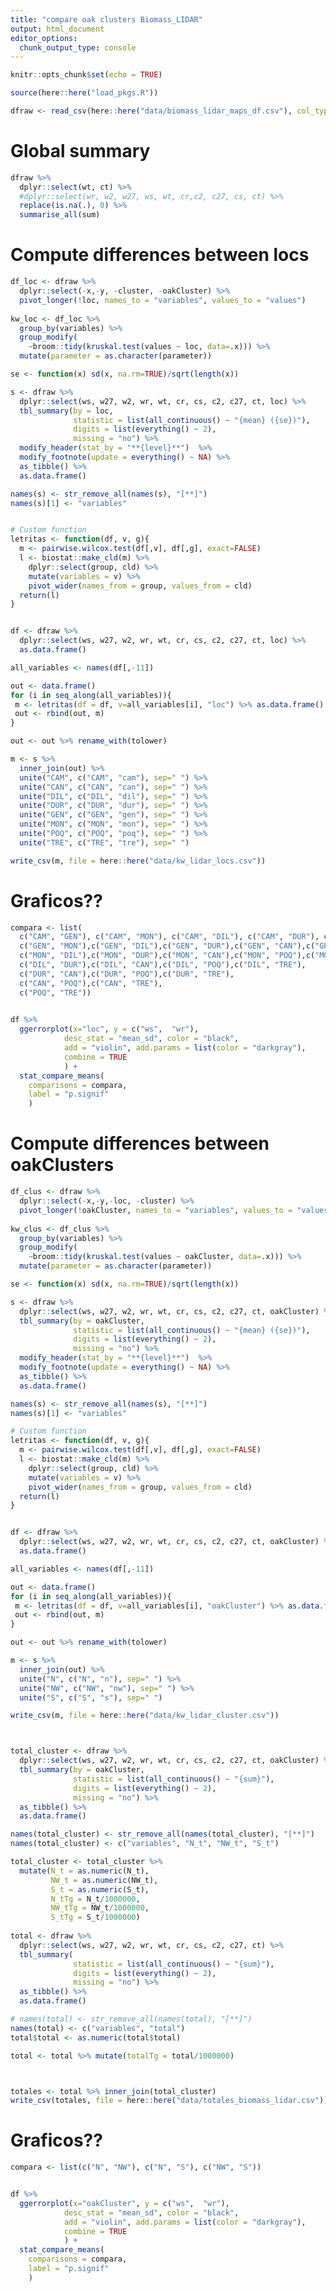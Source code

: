 ```yaml
---
title: "compare oak clusters Biomass_LIDAR"
output: html_document
editor_options: 
  chunk_output_type: console
---
```


```r
knitr::opts_chunk$set(echo = TRUE)
```

```r
source(here::here("load_pkgs.R"))
```

```r
dfraw <- read_csv(here::here("data/biomass_lidar_maps_df.csv"), col_types = cols())
```

# Global summary

```r
dfraw %>% 
  dplyr::select(wt, ct) %>% 
  #dplyr::select(wr, w2, w27, ws, wt, cr,c2, c27, cs, ct) %>% 
  replace(is.na(.), 0) %>% 
  summarise_all(sum) 
```

# Compute differences between locs

```r
df_loc <- dfraw %>% 
  dplyr::select(-x,-y, -cluster, -oakCluster) %>% 
  pivot_longer(!loc, names_to = "variables", values_to = "values") 
    
kw_loc <- df_loc %>% 
  group_by(variables) %>% 
  group_modify(
    ~broom::tidy(kruskal.test(values ~ loc, data=.x))) %>% 
  mutate(parameter = as.character(parameter))
```

```r
se <- function(x) sd(x, na.rm=TRUE)/sqrt(length(x))

s <- dfraw %>% 
  dplyr::select(ws, w27, w2, wr, wt, cr, cs, c2, c27, ct, loc) %>% 
  tbl_summary(by = loc,
              statistic = list(all_continuous() ~ "{mean} ({se})"), 
              digits = list(everything() ~ 2), 
              missing = "no") %>% 
  modify_header(stat_by = "**{level}**")  %>% 
  modify_footnote(update = everything() ~ NA) %>% 
  as_tibble() %>% 
  as.data.frame() 

names(s) <- str_remove_all(names(s), "[**]")
names(s)[1] <- "variables"


# Custom function
letritas <- function(df, v, g){
  m <- pairwise.wilcox.test(df[,v], df[,g], exact=FALSE)
  l <- biostat::make_cld(m) %>% 
    dplyr::select(group, cld) %>% 
    mutate(variables = v) %>% 
    pivot_wider(names_from = group, values_from = cld)
  return(l)
}


df <- dfraw %>% 
  dplyr::select(ws, w27, w2, wr, wt, cr, cs, c2, c27, ct, loc) %>% 
  as.data.frame()

all_variables <- names(df[,-11])

out <- data.frame()
for (i in seq_along(all_variables)){
 m <- letritas(df = df, v=all_variables[i], "loc") %>% as.data.frame()
 out <- rbind(out, m)
}

out <- out %>% rename_with(tolower)

m <- s %>% 
  inner_join(out) %>% 
  unite("CAM", c("CAM", "cam"), sep=" ") %>% 
  unite("CAN", c("CAN", "can"), sep=" ") %>% 
  unite("DIL", c("DIL", "dil"), sep=" ") %>% 
  unite("DUR", c("DUR", "dur"), sep=" ") %>% 
  unite("GEN", c("GEN", "gen"), sep=" ") %>% 
  unite("MON", c("MON", "mon"), sep=" ") %>% 
  unite("POQ", c("POQ", "poq"), sep=" ") %>% 
  unite("TRE", c("TRE", "tre"), sep=" ") 

write_csv(m, file = here::here("data/kw_lidar_locs.csv"))
```

# Graficos??

```r
compara <- list(
  c("CAM", "GEN"), c("CAM", "MON"), c("CAM", "DIL"), c("CAM", "DUR"), c("CAM", "CAN"), c("CAM", "POQ"), c("CAM", "TRE"),
  c("GEN", "MON"),c("GEN", "DIL"),c("GEN", "DUR"),c("GEN", "CAN"),c("GEN", "POQ"),c("GEN", "TRE"),
  c("MON", "DIL"),c("MON", "DUR"),c("MON", "CAN"),c("MON", "POQ"),c("MON", "TRE"),
  c("DIL", "DUR"),c("DIL", "CAN"),c("DIL", "POQ"),c("DIL", "TRE"),
  c("DUR", "CAN"),c("DUR", "POQ"),c("DUR", "TRE"),
  c("CAN", "POQ"),c("CAN", "TRE"),
  c("POQ", "TRE"))
  

df %>%  
  ggerrorplot(x="loc", y = c("ws",  "wr"), 
            desc_stat = "mean_sd", color = "black",
            add = "violin", add.params = list(color = "darkgray"), 
            combine = TRUE
            ) +
  stat_compare_means(
    comparisons = compara, 
    label = "p.signif"
    )

```

# Compute differences between oakClusters

```r
df_clus <- dfraw %>% 
  dplyr::select(-x,-y,-loc, -cluster) %>% 
  pivot_longer(!oakCluster, names_to = "variables", values_to = "values") 
    
kw_clus <- df_clus %>% 
  group_by(variables) %>% 
  group_modify(
    ~broom::tidy(kruskal.test(values ~ oakCluster, data=.x))) %>% 
  mutate(parameter = as.character(parameter))
```

```r
se <- function(x) sd(x, na.rm=TRUE)/sqrt(length(x))

s <- dfraw %>% 
  dplyr::select(ws, w27, w2, wr, wt, cr, cs, c2, c27, ct, oakCluster) %>% 
  tbl_summary(by = oakCluster,
              statistic = list(all_continuous() ~ "{mean} ({se})"), 
              digits = list(everything() ~ 2), 
              missing = "no") %>% 
  modify_header(stat_by = "**{level}**")  %>% 
  modify_footnote(update = everything() ~ NA) %>% 
  as_tibble() %>% 
  as.data.frame() 

names(s) <- str_remove_all(names(s), "[**]")
names(s)[1] <- "variables"

# Custom function
letritas <- function(df, v, g){
  m <- pairwise.wilcox.test(df[,v], df[,g], exact=FALSE)
  l <- biostat::make_cld(m) %>% 
    dplyr::select(group, cld) %>% 
    mutate(variables = v) %>% 
    pivot_wider(names_from = group, values_from = cld)
  return(l)
}


df <- dfraw %>% 
  dplyr::select(ws, w27, w2, wr, wt, cr, cs, c2, c27, ct, oakCluster) %>% 
  as.data.frame()

all_variables <- names(df[,-11])

out <- data.frame()
for (i in seq_along(all_variables)){
 m <- letritas(df = df, v=all_variables[i], "oakCluster") %>% as.data.frame()
 out <- rbind(out, m)
}

out <- out %>% rename_with(tolower)

m <- s %>% 
  inner_join(out) %>% 
  unite("N", c("N", "n"), sep=" ") %>% 
  unite("NW", c("NW", "nw"), sep=" ") %>% 
  unite("S", c("S", "s"), sep=" ")

write_csv(m, file = here::here("data/kw_lidar_cluster.csv"))



total_cluster <- dfraw %>% 
  dplyr::select(ws, w27, w2, wr, wt, cr, cs, c2, c27, ct, oakCluster) %>% 
  tbl_summary(by = oakCluster,
              statistic = list(all_continuous() ~ "{sum}"), 
              digits = list(everything() ~ 2), 
              missing = "no") %>% 
  as_tibble() %>% 
  as.data.frame()  

names(total_cluster) <- str_remove_all(names(total_cluster), "[**]")
names(total_cluster) <- c("variables", "N_t", "NW_t", "S_t")

total_cluster <- total_cluster %>% 
  mutate(N_t = as.numeric(N_t), 
         NW_t = as.numeric(NW_t),
         S_t = as.numeric(S_t),
         N_tTg = N_t/1000000, 
         NW_tTg = NW_t/1000000, 
         S_tTg = S_t/1000000) 
         
total <- dfraw %>% 
  dplyr::select(ws, w27, w2, wr, wt, cr, cs, c2, c27, ct) %>% 
  tbl_summary(
              statistic = list(all_continuous() ~ "{sum}"), 
              digits = list(everything() ~ 2), 
              missing = "no") %>% 
  as_tibble() %>% 
  as.data.frame() 

# names(total) <- str_remove_all(names(total), "[**]")
names(total) <- c("variables", "total")
total$total <- as.numeric(total$total)

total <- total %>% mutate(totalTg = total/1000000)



totales <- total %>% inner_join(total_cluster) 
write_csv(totales, file = here::here("data/totales_biomass_lidar.csv"))

```

# Graficos??

```r
compara <- list(c("N", "NW"), c("N", "S"), c("NW", "S"))


df %>%  
  ggerrorplot(x="oakCluster", y = c("ws",  "wr"), 
            desc_stat = "mean_sd", color = "black",
            add = "violin", add.params = list(color = "darkgray"), 
            combine = TRUE
            ) +
  stat_compare_means(
    comparisons = compara, 
    label = "p.signif"
    )

```
